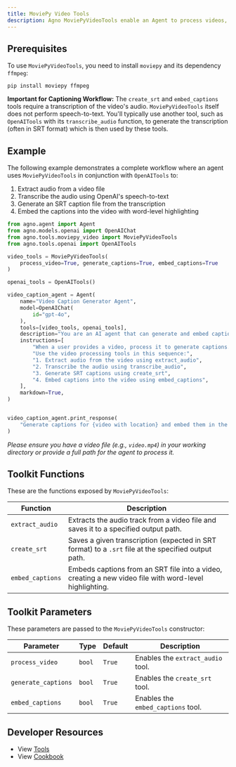 ```yaml
---
title: MoviePy Video Tools
description: Agno MoviePyVideoTools enable an Agent to process videos, extract audio, generate SRT caption files, and embed rich, word-highlighted captions.
---
```


## Prerequisites

To use `MoviePyVideoTools`, you need to install `moviepy` and its dependency `ffmpeg`:

```shell
pip install moviepy ffmpeg
```

**Important for Captioning Workflow:**
The `create_srt` and `embed_captions` tools require a transcription of the video's audio. `MoviePyVideoTools` itself does not perform speech-to-text. You'll typically use another tool, such as `OpenAITools` with its `transcribe_audio` function, to generate the transcription (often in SRT format) which is then used by these tools.

## Example

The following example demonstrates a complete workflow where an agent uses `MoviePyVideoTools` in conjunction with `OpenAITools` to:
1. Extract audio from a video file
2. Transcribe the audio using OpenAI's speech-to-text
3. Generate an SRT caption file from the transcription
4. Embed the captions into the video with word-level highlighting

```python
from agno.agent import Agent
from agno.models.openai import OpenAIChat
from agno.tools.moviepy_video import MoviePyVideoTools
from agno.tools.openai import OpenAITools

video_tools = MoviePyVideoTools(
    process_video=True, generate_captions=True, embed_captions=True
)

openai_tools = OpenAITools()

video_caption_agent = Agent(
    name="Video Caption Generator Agent",
    model=OpenAIChat(
        id="gpt-4o",
    ),
    tools=[video_tools, openai_tools],
    description="You are an AI agent that can generate and embed captions for videos.",
    instructions=[
        "When a user provides a video, process it to generate captions.",
        "Use the video processing tools in this sequence:",
        "1. Extract audio from the video using extract_audio",
        "2. Transcribe the audio using transcribe_audio",
        "3. Generate SRT captions using create_srt",
        "4. Embed captions into the video using embed_captions",
    ],
    markdown=True,
)


video_caption_agent.print_response(
    "Generate captions for {video with location} and embed them in the video"
)
```
*Please ensure you have a video file (e.g., `video.mp4`) in your working directory or provide a full path for the agent to process it.*

## Toolkit Functions

These are the functions exposed by `MoviePyVideoTools`:

| Function          | Description                                                                                                |
| ----------------- | ---------------------------------------------------------------------------------------------------------- |
| `extract_audio`   | Extracts the audio track from a video file and saves it to a specified output path.                        |
| `create_srt`      | Saves a given transcription (expected in SRT format) to a `.srt` file at the specified output path.          |
| `embed_captions`  | Embeds captions from an SRT file into a video, creating a new video file with word-level highlighting.     |

## Toolkit Parameters

These parameters are passed to the `MoviePyVideoTools` constructor:

| Parameter           | Type   | Default | Description                                              |
| ------------------- | ------ | ------- | -------------------------------------------------------- |
| `process_video`     | `bool` | `True`  | Enables the `extract_audio` tool.                        |
| `generate_captions` | `bool` | `True`  | Enables the `create_srt` tool.                           |
| `embed_captions`    | `bool` | `True`  | Enables the `embed_captions` tool.                       |

## Developer Resources

- View [Tools](https://github.com/agno-agi/agno/blob/main/libs/agno/agno/tools/moviepy_video.py)
- View [Cookbook](https://github.com/agno-agi/agno/blob/main/cookbook/tools/moviepy_video_tools.py)

